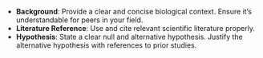 - **Background**: Provide a clear and concise biological context. Ensure it's understandable for peers in your field.
- **Literature Reference**: Use and cite relevant scientific literature properly.
- **Hypothesis**: State a clear null and alternative hypothesis. Justify the alternative hypothesis with references to prior studies.
